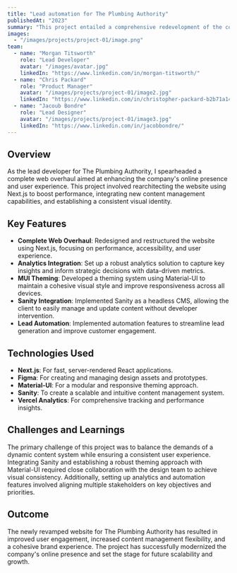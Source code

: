```yaml
---
title: "Lead automation for The Plumbing Authority"
publishedAt: "2023"
summary: "This project entailed a comprehensive redevelopment of the company's online presence, featuring a complete web overhaul, analytics integration, and theming using Next.js"
images:
  - "/images/projects/project-01/image.png"
team:
  - name: "Morgan Titsworth"
    role: "Lead Developer"
    avatar: "/images/avatar.jpg"
    linkedIn: "https://www.linkedin.com/in/morgan-titsworth/"
  - name: "Chris Packard"
    role: "Product Manager"
    avatar: "/images/projects/project-01/image2.jpg"
    linkedIn: "https://www.linkedin.com/in/christopher-packard-b2b71a148/"
  - name: "Jacoub Bondre"
    role: "Lead Designer"
    avatar: "/images/projects/project-01/image3.jpg"
    linkedIn: "https://www.linkedin.com/in/jacobbondre/"
---
```


## Overview

As the lead developer for The Plumbing Authority, I spearheaded a complete web overhaul aimed at enhancing the company's online presence and user experience. This project involved rearchitecting the website using Next.js to boost performance, integrating new content management capabilities, and establishing a consistent visual identity.

## Key Features

- **Complete Web Overhaul**: Redesigned and restructured the website using Next.js, focusing on performance, accessibility, and user experience.
- **Analytics Integration**: Set up a robust analytics solution to capture key insights and inform strategic decisions with data-driven metrics.
- **MUI Theming**: Developed a theming system using Material-UI to maintain a cohesive visual style and improve responsiveness across all devices.
- **Sanity Integration**: Implemented Sanity as a headless CMS, allowing the client to easily manage and update content without developer intervention.
- **Lead Automation**: Implemented automation features to streamline lead generation and improve customer engagement.

## Technologies Used

- **Next.js**: For fast, server-rendered React applications.
- **Figma**: For creating and managing design assets and prototypes.
- **Material-UI**: For a modular and responsive theming approach.
- **Sanity**: To create a scalable and intuitive content management system.
- **Vercel Analytics**: For comprehensive tracking and performance insights.

## Challenges and Learnings

The primary challenge of this project was to balance the demands of a dynamic content system while ensuring a consistent user experience. Integrating Sanity and establishing a robust theming approach with Material-UI required close collaboration with the design team to achieve visual consistency. Additionally, setting up analytics and automation features involved aligning multiple stakeholders on key objectives and priorities.

## Outcome

The newly revamped website for The Plumbing Authority has resulted in improved user engagement, increased content management flexibility, and a cohesive brand experience. The project has successfully modernized the company's online presence and set the stage for future scalability and growth.
